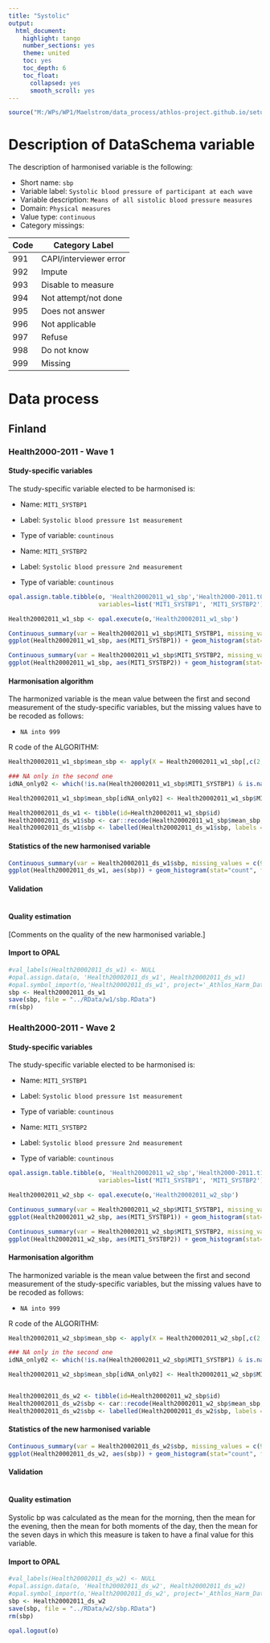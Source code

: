 ```yaml
---
title: "Systolic"
output:
  html_document:
    highlight: tango
    number_sections: yes
    theme: united
    toc: yes
    toc_depth: 6
    toc_float:
      collapsed: yes
      smooth_scroll: yes
---
```


<!-- ########################################################## --> 

<!-- # Installation, loading packages -->
<!-- **R script:** -->

```r
source("M:/WPs/WP1/Maelstrom/data_process/athlos-project.github.io/setup_iago.r")
```
<!-- ########################################################## --> 



# Description of DataSchema variable

The description of harmonised variable is the following:

* Short name: `sbp`
* Variable label: `Systolic blood pressure of participant at each wave`
* Variable description: `Means of all sistolic blood pressure measures`
* Domain: `Physical measures`
* Value type: `continuous`
* Category missings: 

**Code** | **Category Label**
----| ------------------
991 | CAPI/interviewer error
992 | Impute
993 | Disable to measure
994 | Not attempt/not done
995 | Does not answer
996 | Not applicable
997 | Refuse
998 | Do not know
999 | Missing

# Data process

## Finland

### Health2000-2011 - Wave 1 

#### Study-specific variables

The study-specific variable elected to be harmonised is:

* Name: `MIT1_SYSTBP1`
* Label: `Systolic blood pressure 1st measurement`
* Type of variable: `countinous`

* Name: `MIT1_SYSTBP2`
* Label: `Systolic blood pressure 2nd measurement`
* Type of variable: `countinous`

```r
opal.assign.table.tibble(o, 'Health20002011_w1_sbp','Health2000-2011.t00_athlos_2017_02_23',
                         variables=list('MIT1_SYSTBP1', 'MIT1_SYSTBP2'), missings = TRUE)
```

```r
Health20002011_w1_sbp <- opal.execute(o,'Health20002011_w1_sbp')

Continuous_summary(var = Health20002011_w1_sbp$MIT1_SYSTBP1, missing_values = NA)
ggplot(Health20002011_w1_sbp, aes(MIT1_SYSTBP1)) + geom_histogram(stat="count", fill="steelblue") + xlab("Systolic Blood Pressure") + ylab("Frequency")

Continuous_summary(var = Health20002011_w1_sbp$MIT1_SYSTBP2, missing_values = NA)
ggplot(Health20002011_w1_sbp, aes(MIT1_SYSTBP2)) + geom_histogram(stat="count", fill="steelblue") + xlab("Systolic Blood Pressure") + ylab("Frequency")
```

#### Harmonisation algorithm
The harmonized variable is the mean value between the first and second measurement of the study-specific variables, but the missing values have to be recoded as follows:

* `NA into 999`

R code of the ALGORITHM:

```r
Health20002011_w1_sbp$mean_sbp <- apply(X = Health20002011_w1_sbp[,c(2,3)], MARGIN = 1, FUN = mean)

### NA only in the second one
idNA_only02 <- which(!is.na(Health20002011_w1_sbp$MIT1_SYSTBP1) & is.na(Health20002011_w1_sbp$MIT1_SYSTBP2))

Health20002011_w1_sbp$mean_sbp[idNA_only02] <- Health20002011_w1_sbp$MIT1_SYSTBP1[idNA_only02]

Health20002011_ds_w1 <- tibble(id=Health20002011_w1_sbp$id)
Health20002011_ds_w1$sbp <- car::recode(Health20002011_w1_sbp$mean_sbp, "NA=999")
Health20002011_ds_w1$sbp <- labelled(Health20002011_ds_w1$sbp, labels = c("Missing"=999, "Do not know"=998, "Refuse"=997, "Not applicable"=996, "Does not answer"=995,  "Not attempt not done"=994, "Disable to measure"=993, "Impute"=992, "CAPI interviewer error"=991))
```

#### Statistics of the new harmonised variable
```r
Continuous_summary(var = Health20002011_ds_w1$sbp, missing_values = c(991, 992, 993, 994, 995, 996, 997, 998, 999))
ggplot(Health20002011_ds_w1, aes(sbp)) + geom_histogram(stat="count", fill="steelblue") + xlab("Systolic Blood Pressure") + ylab("Frequency") + xlim(50,300) 
```

#### Validation
```r
```

#### Quality estimation
[Comments on the quality of the new harmonised variable.]

#### Import to OPAL
```r
#val_labels(Health20002011_ds_w1) <- NULL
#opal.assign.data(o, 'Health20002011_ds_w1', Health20002011_ds_w1)
#opal.symbol_import(o,'Health20002011_ds_w1', project='_Athlos_Harm_Dataset')
sbp <- Health20002011_ds_w1
save(sbp, file = "../RData/w1/sbp.RData")
rm(sbp)
```






### Health2000-2011 - Wave 2 

#### Study-specific variables

The study-specific variable elected to be harmonised is:

* Name: `MIT1_SYSTBP1`
* Label: `Systolic blood pressure 1st measurement`
* Type of variable: `countinous`

* Name: `MIT1_SYSTBP2`
* Label: `Systolic blood pressure 2nd measurement`
* Type of variable: `countinous`

```r
opal.assign.table.tibble(o, 'Health20002011_w2_sbp','Health2000-2011.t11_athlos_2017_02_27',
                         variables=list('MIT1_SYSTBP1', 'MIT1_SYSTBP2'), missings = TRUE)
```

```r
Health20002011_w2_sbp <- opal.execute(o,'Health20002011_w2_sbp')

Continuous_summary(var = Health20002011_w2_sbp$MIT1_SYSTBP1, missing_values = NA)
ggplot(Health20002011_w2_sbp, aes(MIT1_SYSTBP1)) + geom_histogram(stat="count", fill="steelblue") + xlab("Systolic Blood Pressure") + ylab("Frequency")

Continuous_summary(var = Health20002011_w2_sbp$MIT1_SYSTBP2, missing_values = NA)
ggplot(Health20002011_w2_sbp, aes(MIT1_SYSTBP2)) + geom_histogram(stat="count", fill="steelblue") + xlab("Systolic Blood Pressure") + ylab("Frequency")
```

#### Harmonisation algorithm
The harmonized variable is the mean value between the first and second measurement of the study-specific variables, but the missing values have to be recoded as follows:

* `NA into 999`

R code of the ALGORITHM:

```r
Health20002011_w2_sbp$mean_sbp <- apply(X = Health20002011_w2_sbp[,c(2,3)], MARGIN = 1, FUN = mean)

### NA only in the second one
idNA_only02 <- which(!is.na(Health20002011_w2_sbp$MIT1_SYSTBP1) & is.na(Health20002011_w2_sbp$MIT1_SYSTBP2))

Health20002011_w2_sbp$mean_sbp[idNA_only02] <- Health20002011_w2_sbp$MIT1_SYSTBP1[idNA_only02]


Health20002011_ds_w2 <- tibble(id=Health20002011_w2_sbp$id)
Health20002011_ds_w2$sbp <- car::recode(Health20002011_w2_sbp$mean_sbp, "NA=999")
Health20002011_ds_w2$sbp <- labelled(Health20002011_ds_w2$sbp, labels = c("Missing"=999, "Do not know"=998, "Refuse"=997, "Not applicable"=996, "Does not answer"=995,  "Not attempt not done"=994, "Disable to measure"=993, "Impute"=992, "CAPI interviewer error"=991))
```

#### Statistics of the new harmonised variable
```r
Continuous_summary(var = Health20002011_ds_w2$sbp, missing_values = c(991, 992, 993, 994, 995, 996, 997, 998, 999))
ggplot(Health20002011_ds_w2, aes(sbp)) + geom_histogram(stat="count", fill="steelblue") + xlab("Systolic Blood Pressure") + ylab("Frequency") + xlim(50,300) 
```

#### Validation
```r
```

#### Quality estimation

Systolic bp was calculated as the mean for the morning, then the mean for the evening,
then the mean for both moments of the day, then the mean for the seven days in which 
this measure is taken to have a final value for this variable.

#### Import to OPAL
```r
#val_labels(Health20002011_ds_w2) <- NULL
#opal.assign.data(o, 'Health20002011_ds_w2', Health20002011_ds_w2)
#opal.symbol_import(o,'Health20002011_ds_w2', project='_Athlos_Harm_Dataset')
sbp <- Health20002011_ds_w2
save(sbp, file = "../RData/w2/sbp.RData")
rm(sbp)
```




```r
opal.logout(o)
```
